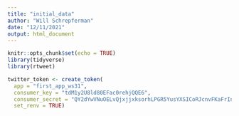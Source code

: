 ```yaml
---
title: "initial_data"
author: "Will Schrepferman"
date: "12/11/2021"
output: html_document
---
```


```r
knitr::opts_chunk$set(echo = TRUE)
library(tidyverse)
library(rtweet)
```



```r
twitter_token <- create_token(
  app = "first_app_ws31",
  consumer_key = "tdM1y2U8ld80EFac0rehjQQE6",
  consumer_secret = "QY2dYwVNuOELvQjxjjxksorhLPGR5YusYXSICoRJcnvFKaFrIn",
  set_renv = TRUE)
```

